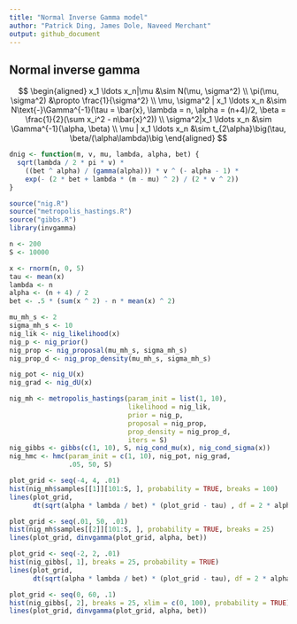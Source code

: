 ```yaml
---
title: "Normal Inverse Gamma model"
author: "Patrick Ding, James Dole, Naveed Merchant"
output: github_document
---
```


## Normal inverse gamma

$$
\begin{aligned}
x_1 \ldots x_n|\mu &\sim N(\mu, \sigma^2)
\\
\pi(\mu, \sigma^2) &\propto \frac{1}{\sigma^2}
\\
\mu, \sigma^2 | x_1 \ldots x_n &\sim 
  N\text{-}\Gamma^{-1}(\tau = \bar{x}, \lambda = n, 
  \alpha = (n+4)/2, \beta = \frac{1}{2}(\sum x_i^2 - n\bar{x}^2))
\\
\sigma^2|x_1 \ldots x_n &\sim \Gamma^{-1}(\alpha, \beta)
\\
\mu | x_1 \ldots x_n &\sim t_{2\alpha}\big(\tau, \beta/(\alpha\lambda)\big
\end{aligned}
$$

```r
dnig <- function(m, v, mu, lambda, alpha, bet) {
  sqrt(lambda / 2 * pi * v) * 
    ((bet ^ alpha) / (gamma(alpha))) * v ^ (- alpha - 1) *
    exp(- (2 * bet + lambda * (m - mu) ^ 2) / (2 * v ^ 2))
}
```

```r
source("nig.R")
source("metropolis_hastings.R")
source("gibbs.R")
library(invgamma)

n <- 200
S <- 10000

x <- rnorm(n, 0, 5)
tau <- mean(x)
lambda <- n
alpha <- (n + 4) / 2
bet <- .5 * (sum(x ^ 2) - n * mean(x) ^ 2)

mu_mh_s <- 2
sigma_mh_s <- 10
nig_lik <- nig_likelihood(x)
nig_p <- nig_prior()
nig_prop <- nig_proposal(mu_mh_s, sigma_mh_s)
nig_prop_d <- nig_prop_density(mu_mh_s, sigma_mh_s)

nig_pot <- nig_U(x)
nig_grad <- nig_dU(x)

nig_mh <- metropolis_hastings(param_init = list(1, 10), 
                              likelihood = nig_lik, 
                              prior = nig_p, 
                              proposal = nig_prop, 
                              prop_density = nig_prop_d,
                              iters = S)
nig_gibbs <- gibbs(c(1, 10), S, nig_cond_mu(x), nig_cond_sigma(x))
nig_hmc <- hmc(param_init = c(1, 10), nig_pot, nig_grad, 
               .05, 50, S)

plot_grid <- seq(-4, 4, .01)
hist(nig_mh$samples[[1]][101:S, ], probability = TRUE, breaks = 100)
lines(plot_grid, 
      dt(sqrt(alpha * lambda / bet) * (plot_grid - tau) , df = 2 * alpha))

plot_grid <- seq(.01, 50, .01)
hist(nig_mh$samples[[2]][101:S, ], probability = TRUE, breaks = 25)
lines(plot_grid, dinvgamma(plot_grid, alpha, bet))

plot_grid <- seq(-2, 2, .01)
hist(nig_gibbs[, 1], breaks = 25, probability = TRUE)
lines(plot_grid, 
      dt(sqrt(alpha * lambda / bet) * (plot_grid - tau), df = 2 * alpha))

plot_grid <- seq(0, 60, .1)
hist(nig_gibbs[, 2], breaks = 25, xlim = c(0, 100), probability = TRUE)
lines(plot_grid, dinvgamma(plot_grid, alpha, bet))
```

